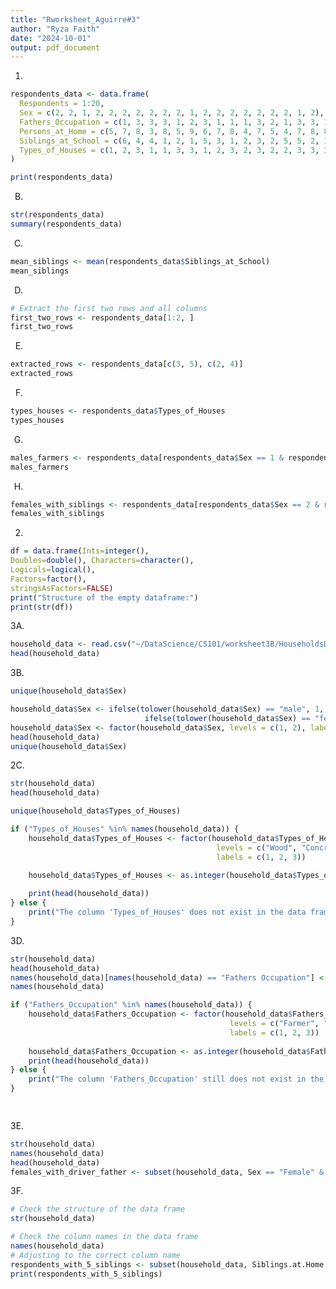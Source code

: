 ```yaml
---
title: "Rworksheet_Aguirre#3"
author: "Ryza Faith"
date: "2024-10-01"
output: pdf_document
---
```

1.
```r
respondents_data <- data.frame(
  Respondents = 1:20,
  Sex = c(2, 2, 1, 2, 2, 2, 2, 2, 2, 2, 1, 2, 2, 2, 2, 2, 2, 2, 1, 2),
  Fathers_Occupation = c(1, 3, 3, 3, 1, 2, 3, 1, 1, 1, 3, 2, 1, 3, 3, 1, 3, 1, 2, 1),
  Persons_at_Home = c(5, 7, 8, 3, 8, 5, 9, 6, 7, 8, 4, 7, 5, 4, 7, 8, 8, 3, 3, 6),
  Siblings_at_School = c(6, 4, 4, 1, 2, 1, 5, 3, 1, 2, 3, 2, 5, 5, 2, 1, 2, 5, 3, 2),
  Types_of_Houses = c(1, 2, 3, 1, 1, 3, 3, 1, 2, 3, 2, 3, 2, 2, 3, 3, 3, 3, 3, 2)
)

print(respondents_data)

```
B.
```r
str(respondents_data)
summary(respondents_data)
```
C.
```r
mean_siblings <- mean(respondents_data$Siblings_at_School)
mean_siblings

```
D.
```r
# Extract the first two rows and all columns
first_two_rows <- respondents_data[1:2, ]
first_two_rows

```
E.
```r
extracted_rows <- respondents_data[c(3, 5), c(2, 4)]
extracted_rows

```
F.
```r
types_houses <- respondents_data$Types_of_Houses
types_houses
```
G.
```r
males_farmers <- respondents_data[respondents_data$Sex == 1 & respondents_data$Fathers_Occupation == 1, ]
males_farmers

```
H.
```r
females_with_siblings <- respondents_data[respondents_data$Sex == 2 & respondents_data$Siblings_at_School >= 5, ]
females_with_siblings

```
2.
```r
df = data.frame(Ints=integer(),
Doubles=double(), Characters=character(),
Logicals=logical(),
Factors=factor(),
stringsAsFactors=FALSE)
print("Structure of the empty dataframe:")
print(str(df))

```
3A.
```r
household_data <- read.csv("~/DataScience/CS101/worksheet3B/HouseholdsData.csv")
head(household_data)  

```
3B.
```r
unique(household_data$Sex)

household_data$Sex <- ifelse(tolower(household_data$Sex) == "male", 1,
                              ifelse(tolower(household_data$Sex) == "female", 2, NA))
household_data$Sex <- factor(household_data$Sex, levels = c(1, 2), labels = c("Male", "Female"))
head(household_data)
unique(household_data$Sex)
```
2C.

```r
str(household_data)
head(household_data)

unique(household_data$Types_of_Houses)

if ("Types_of_Houses" %in% names(household_data)) {
    household_data$Types_of_Houses <- factor(household_data$Types_of_Houses, 
                                              levels = c("Wood", "Concrete", "Semi-Concret"),
                                              labels = c(1, 2, 3))
    
    household_data$Types_of_Houses <- as.integer(household_data$Types_of_Houses)

    print(head(household_data))
} else {
    print("The column 'Types_of_Houses' does not exist in the data frame.")
}

```
3D.
```r
str(household_data)
head(household_data)
names(household_data)[names(household_data) == "Fathers Occupation"] <- "Fathers_Occupation"
names(household_data)

if ("Fathers_Occupation" %in% names(household_data)) {
    household_data$Fathers_Occupation <- factor(household_data$Fathers_Occupation, 
                                                 levels = c("Farmer", "Driver", "Others"),
                                                 labels = c(1, 2, 3))
    
    household_data$Fathers_Occupation <- as.integer(household_data$Fathers_Occupation)
    print(head(household_data))
} else {
    print("The column 'Fathers_Occupation' still does not exist in the data frame.")
}

 
```
3E.
```r
str(household_data)
names(household_data)
head(household_data)
females_with_driver_father <- subset(household_data, Sex == "Female" & `Fathers.Occupation` == "Driver")
```
3F.
```r
# Check the structure of the data frame
str(household_data)

# Check the column names in the data frame
names(household_data)
# Adjusting to the correct column name
respondents_with_5_siblings <- subset(household_data, Siblings.at.Home >= 5)
print(respondents_with_5_siblings)


```

